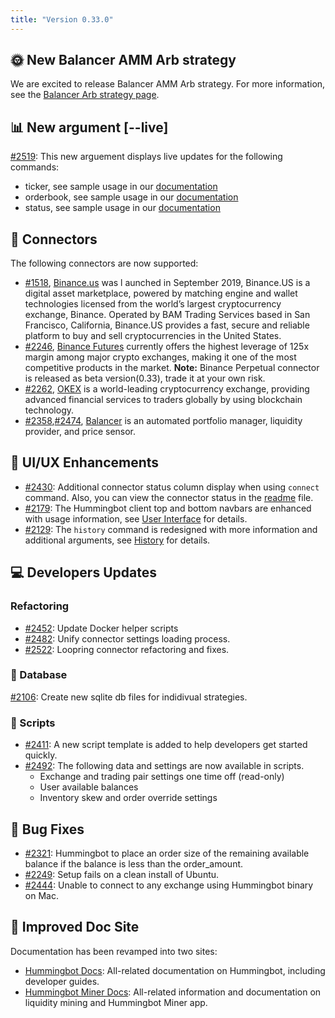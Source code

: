 ```yaml
---
title: "Version 0.33.0"
---
```


## 🌞 New Balancer AMM Arb strategy

We are excited to release Balancer AMM Arb strategy. For more information, see the [Balancer Arb strategy page](/strategies/balancer-arb).


## 📊 New argument [--live]

[#2519](https://github.com/CoinAlpha/hummingbot/pull/2519): This new arguement displays live updates for the following commands:

- ticker, see sample usage in our [documentation](operation/command-ref/#ticker)
- orderbook, see sample usage in our [documentation](/operation/commands/#orderbook)
- status, see sample usage in our [documentation](/operation/commands/#status)

## 🔗 Connectors

The following connectors are now supported:

- [#1518](https://github.com/CoinAlpha/hummingbot/issues/1518), [Binance.us](https://www.binance.us) was l aunched in September 2019, Binance.US is a digital asset marketplace, powered by matching engine and wallet technologies licensed from the world’s largest cryptocurrency exchange, Binance. Operated by BAM Trading Services based in San Francisco, California, Binance.US provides a fast, secure and reliable platform to buy and sell cryptocurrencies in the United States.
- [#2246](https://github.com/CoinAlpha/hummingbot/issues/2246), [Binance Futures](https://www.binance.com/en/futures) currently offers the highest leverage of 125x margin among major crypto exchanges, making it one of the most competitive products in the market. **Note:** Binance Perpetual connector is released as beta version(0.33), trade it at your own risk.
- [#2262](https://github.com/CoinAlpha/hummingbot/pull/2262), [OKEX](https://www.okex.com/) is a world-leading cryptocurrency exchange, providing advanced financial services to traders globally by using blockchain technology.
- [#2358](https://github.com/CoinAlpha/hummingbot/issues/2358),[#2474](https://github.com/CoinAlpha/hummingbot/issues/2474), [Balancer](https://balancer.finance/) is an automated portfolio manager, liquidity provider, and price sensor.

## 🔄 UI/UX Enhancements

- [#2430](https://github.com/CoinAlpha/hummingbot/issues/2430): Additional connector status column display when using `connect` command. Also, you can view the connector status in the [readme](https://github.com/CoinAlpha/hummingbot/blob/master/README.md) file.
- [#2179](https://github.com/CoinAlpha/hummingbot/issues/2179): The Hummingbot client top and bottom navbars are enhanced with usage information, see [User Interface](operation/client/#user-interface) for details.
- [#2129](https://github.com/CoinAlpha/hummingbot/issues/2129): The `history` command is redesigned with more information and additional arguments, see [History](operation/command-ref/#history) for details.

## 💻 Developers Updates

### Refactoring

- [#2452](https://github.com/CoinAlpha/hummingbot/issues/2452): Update Docker helper scripts
- [#2482](https://github.com/CoinAlpha/hummingbot/issues/2482): Unify connector settings loading process.
- [#2522](https://github.com/CoinAlpha/hummingbot/pull/2522): Loopring connector refactoring and fixes.

### 📁 Database

[#2106](https://github.com/CoinAlpha/hummingbot/issues/2106): Create new sqlite db files for indidivual strategies.

### 🔧 Scripts

- [#2411](https://github.com/CoinAlpha/hummingbot/issues/2411): A new script template is added to help developers get started quickly.
- [#2492](https://github.com/CoinAlpha/hummingbot/issues/2492): The following data and settings are now available in scripts.
  - Exchange and trading pair settings one time off (read-only)
  - User available balances
  - Inventory skew and order override settings

## 🐞 Bug Fixes

- [#2321](https://github.com/CoinAlpha/hummingbot/issues/2321): Hummingbot to place an order size of the remaining available balance if the balance is less than the order_amount.
- [#2249](https://github.com/CoinAlpha/hummingbot/issues/2249): Setup fails on a clean install of Ubuntu.
- [#2444](https://github.com/CoinAlpha/hummingbot/issues/2444): Unable to connect to any exchange using Hummingbot binary on Mac.

## 📜 Improved Doc Site

Documentation has been revamped into two sites:

- [Hummingbot Docs](https://docs.hummingbot.io/): All-related documentation on Hummingbot, including developer guides.
- [Hummingbot Miner Docs](https://docs.hummingbot.io/miner/): All-related information and documentation on liquidity mining and Hummingbot Miner app.
